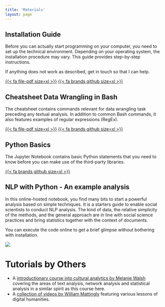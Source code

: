```yaml
---
title: 'Materials'
layout: page
---
```




## Installation Guide

Before you can actually start programming on your computer, you need to set up the technical environment. Depending on your operating system, the installation procedure may vary. This guide provides step-by-step instructions. 

If anything does not work as described, get in touch so that I can help.

[{{< fa  file-pdf size=xl >}}](https://aflueckiger.github.io/KED2024/materials/installation_guide.pdf)
[{{< fa  brands github size=xl >}}](https://github.com/aflueckiger/KED2024/tree/main/KED2024/materials/installation_guide.md)



## Cheatsheet Data Wrangling in Bash

The cheatsheet contains commands relevant for data wrangling task preceding any textual analysis. In addition to common Bash commands, it also features examples of regular expressions (RegEx).

[{{< fa  file-pdf size=xl >}}](https://aflueckiger.github.io/KED2024/materials/cheatsheet_command_line.pdf)
[{{< fa  brands github size=xl >}}](https://github.com/aflueckiger/KED2024/tree/main/KED2024/materials/cheatsheet_command_line.md)



## Python Basics

The Jupyter Notebook contains basic Python statements that you need to know before you can make use of the third-party libraries.

[{{< fa  brands github size=xl >}}](https://github.com/aflueckiger/KED2024/tree/main/KED2024/materials/code/python_basics.ipynb)

## NLP with Python - An example analysis

In this online-hosted notebook, you find many bits to start a powerful analysis based on simple techniques. It is a starters guide to enable social scientists to conduct NLP analysis. The kind of data, the relative simplicity of the methods, and the general approach are in line with social science practices and bring statistics together with the context of documents.

You can execute the code online to get a brief glimpse without bothering with installation.

[![](https://mybinder.org/badge_logo.svg)](https://mybinder.org/v2/gh/aflueckiger/KED2024/HEAD?filepath=materials%2Fcode%2FKED2024_10.ipynb) 

# Tutorials by Others

- A [introductionary course into cultural analytics by Melanie Walsh](https://melaniewalsh.github.io/Intro-Cultural-Analytics/welcome.html) covering the areas of text analysis, network analysis and statistical analysis in a similar spirit as this course here.
- A [collection of videos by William Mattingly](https://pythonhumanities.com/) featuring various lessons of digital humanities.
